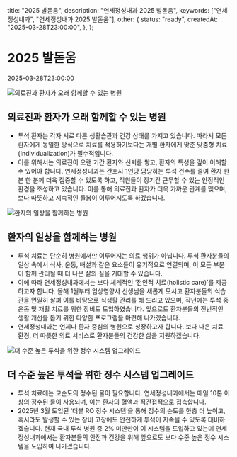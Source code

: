 
  title: "2025 발돋움",
  description: "연세정성내과 2025 발돋움",
  keywords: ["연세정성내과", "연세정성내과 2025 발돋움"],
  other: {
    status: "ready",
    createdAt: "2025-03-28T23:00:00",
  },
};

# 2025 발돋움

<PostDate>2025-03-28T23:00:00</PostDate>

<Image src={image1} alt="의료진과 환자가 오래 함께할 수 있는 병원" />

## 의료진과 환자가 오래 함께할 수 있는 병원

- 투석 환자는 각자 서로 다른 생활습관과 건강 상태를 가지고 있습니다. 따라서 모든 환자에게 동일한 방식으로 치료를 적용하기보다는 개별 환자에게 맞춘 맞춤형 치료(Individualization)가 필수적입니다.
- 이를 위해서는 의료진이 오랜 기간 환자와 신뢰를 쌓고, 환자의 특성을 깊이 이해할 수 있어야 합니다. 연세정성내과는 간호사 1인당 담당하는 투석 건수를 줄여 환자 한 분 한 분께 더욱 집중할 수 있도록 하고, 직원들이 장기간 근무할 수 있는 안정적인 환경을 조성하고 있습니다. 이를 통해 의료진과 환자가 더욱 가까운 관계를 맺으며, 보다 따뜻하고 지속적인 돌봄이 이루어지도록 하겠습니다.

<Image src={image2} alt="환자의 일상을 함께하는 병원" />

## 환자의 일상을 함께하는 병원

- 투석 치료는 단순히 병원에서만 이루어지는 의료 행위가 아닙니다. 투석 환자분들의 일상 속에서 식사, 운동, 배설과 같은 요소들이 유기적으로 연결되며, 이 모든 부분이 함께 관리될 때 더 나은 삶의 질을 기대할 수 있습니다.
- 이에 따라 연세정성내과에서는 보다 체계적인 ‘전인적 치료(holistic care)’를 제공하고자 합니다. 올해 1월부터 임상영양사 선생님을 새롭게 모시고 환자분들의 식습관을 면밀히 살펴 이를 바탕으로 식생활 관리를 해 드리고 있으며, 작년에는 투석 중 운동 및 재활 치료를 위한 장비도 도입하였습니다. 앞으로도 환자분들의 전반적인 생활 개선을 돕기 위한 다양한 프로그램을 마련해 나가겠습니다.
- 연세정성내과는 언제나 환자 중심의 병원으로 성장하고자 합니다. 보다 나은 치료 환경, 더 따뜻한 의료 서비스로 환자분들의 건강한 삶을 지원하겠습니다.

<Image src={image3} alt="더 수준 높은 투석을 위한 정수 시스템 업그레이드" />

## 더 수준 높은 투석을 위한 정수 시스템 업그레이드

- 투석 치료에는 고순도의 정수된 물이 필요합니다. 연세정성내과에서는 매일 10톤 이상의 정수된 물이 사용되며, 이는 환자의 혈액과 직간접적으로 접촉합니다.
- 2025년 3월 도입된 ‘더블 RO 정수 시스템’을 통해 정수의 순도를 한층 더 높이고, 혹시라도 발생할 수 있는 장비 고장에도 안전하게 투석이 지속될 수 있도록 대비하겠습니다. 현재 국내 투석 병원 중 2% 미만만이 이 시스템을 도입하고 있는데 연세정성내과에서는 환자분들의 안전과 건강을 위해 앞으로도 보다 수준 높은 정수 시스템을 도입하여 나가겠습니다.
